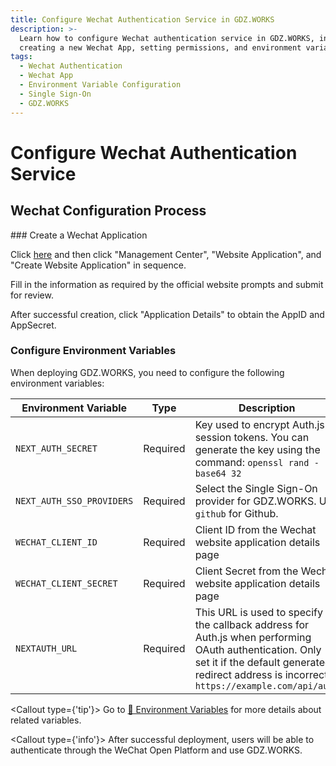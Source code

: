 ```yaml
---
title: Configure Wechat Authentication Service in GDZ.WORKS
description: >-
  Learn how to configure Wechat authentication service in GDZ.WORKS, including
  creating a new Wechat App, setting permissions, and environment variables.
tags:
  - Wechat Authentication
  - Wechat App
  - Environment Variable Configuration
  - Single Sign-On
  - GDZ.WORKS
---
```


# Configure Wechat Authentication Service

## Wechat Configuration Process

<Steps>
  ### Create a Wechat Application

  Click [here](https://open.weixin.qq.com/cgi-bin/index) and then click "Management Center", "Website Application", and "Create Website Application" in sequence.

  Fill in the information as required by the official website prompts and submit for review.

  After successful creation, click "Application Details" to obtain the AppID and AppSecret.

  ### Configure Environment Variables

  When deploying GDZ.WORKS, you need to configure the following environment variables:

  | Environment Variable      | Type     | Description                                                                                                                                                                                           |
  | ------------------------- | -------- | ----------------------------------------------------------------------------------------------------------------------------------------------------------------------------------------------------- |
  | `NEXT_AUTH_SECRET`        | Required | Key used to encrypt Auth.js session tokens. You can generate the key using the command: `openssl rand -base64 32`                                                                                     |
  | `NEXT_AUTH_SSO_PROVIDERS` | Required | Select the Single Sign-On provider for GDZ.WORKS. Use `github` for Github.                                                                                                                            |
  | `WECHAT_CLIENT_ID`        | Required | Client ID from the Wechat website application details page                                                                                                                                            |
  | `WECHAT_CLIENT_SECRET`    | Required | Client Secret from the Wechat website application details page                                                                                                                                        |
  | `NEXTAUTH_URL`            | Required | This URL is used to specify the callback address for Auth.js when performing OAuth authentication. Only set it if the default generated redirect address is incorrect. `https://example.com/api/auth` |

  <Callout type={'tip'}>
    Go to [📘 Environment Variables](/en/docs/self-hosting/environment-variables/auth#wechat) for more details about related variables.
  </Callout>
</Steps>

<Callout type={'info'}>
  After successful deployment, users will be able to authenticate through the WeChat Open Platform
  and use GDZ.WORKS.
</Callout>
